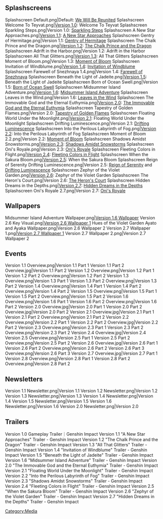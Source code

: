 {{CustomTabs
|tab1 = Version
|tab2 = Gallery
}}

==Splashscreens==
<gallery hideaddbutton="true" captionalign="center" widths="300">
Splashscreen Default.png|Default: [[We Will Be Reunited]]
Splashscreen Welcome To Teyvat.png|[[Version 1.0]]: Welcome To Teyvat
Splashscreen Sparkling Steps.png|Version 1.0: [[Sparkling Steps]]
Splashscreen A New Star Approaches.png|[[Version 1.1]]: [[A New Star Approaches]]
Splashscreen Gentry of Hermitage.png|Version 1.1: [[Gentry of Hermitage]]
Splashscreen The Chalk Prince and the Dragon.png|[[Version 1.2]]: [[The Chalk Prince and the Dragon]]
Splashscreen Adrift in the Harbor.png|Version 1.2: Adrift in the Harbor
Splashscreen All That Glitters.png|[[Version 1.3]]: All That Glitters
Splashscreen Moment of Bloom.png|Version 1.3: [[Moment of Bloom]]
Splashscreen Invitation of Windblume.png|[[Version 1.4]]: [[Invitation of Windblume]]
Splashscreen Farewell of Snezhnaya 1.4.png|Version 1.4: [[Farewell of Snezhnaya]]
Splashscreen Beneath the Light of Jadeite.png|[[Version 1.5]]: Beneath the Light of Jadeite
Splashscreen Born of Ocean Swell.png|Version 1.5: [[Born of Ocean Swell]]
Splashscreen Midsummer Island Adventure.png|[[Version 1.6]]: [[Midsummer Island Adventure]]
Splashscreen Leaves in the Wind.png|Version 1.6: [[Leaves in the Wind]]
Splashscreen The Immovable God and the Eternal Euthymia.png|[[Version 2.0]]: [[The Immovable God and the Eternal Euthymia]]
Splashscreen Tapestry of Golden Flames.png|Version 2.0: [[Tapestry of Golden Flames]]
Splashscreen Floating World Under the Moonlight.png|[[Version 2.1]]: Floating World Under the Moonlight
Splashscreen Drifting Luminescence.png|Version 2.1: [[Drifting Luminescence]]
Splashscreen Into the Perilous Labyrinth of Fog.png|[[Version 2.2]]: Into the Perilous Labyrinth of Fog
Splashscreen Moment of Bloom 2.2.png|Version 2.2: [[Moment of Bloom]]
Splashscreen Shadows Amidst Snowstorms.png|[[Version 2.3]]: [[Shadows Amidst Snowstorms]]
Splashscreen Oni's Royale.png|Version 2.3: [[Oni's Royale]]
Splashscreen Fleeting Colors in Flight.png|[[Version 2.4]]: [[Fleeting Colors in Flight]]
Splashscreen When the Sakura Bloom.png|[[Version 2.5]]: When the Sakura Bloom
Splashscreen Reign of Serenity Drifting Luminescence.png|Version 2.5: [[Reign of Serenity]] and [[Drifting Luminescence]]
Splashscreen Zephyr of the Violet Garden.png|[[Version 2.6]]: Zephyr of the Violet Garden
Splashscreen The Heron's Court.png|Version 2.6: [[The Heron's Court]]
Splashscreen Hidden Dreams in the Depths.png|[[Version 2.7]]: [[Version/2.7|Hidden Dreams in the Depths]]
Splashscreen Oni's Royale 2.7.png|Version 2.7: [[Oni's Royale]]
</gallery>

==Wallpapers==
<gallery hideaddbutton="true" captionalign="center" widths="300">
Midsummer Island Adventure Wallpaper.png|[https://twitter.com/GenshinImpact/status/1406492152201420801 Version 1.6 Wallpaper]
Version 2.6 Key Visual.png|[https://twitter.com/GenshinImpact/status/1519526824262336512 Version 2.6 Wallpaper 1]
Hues of the Violet Garden Ayato and Ayaka Wallpaper.png|Version 2.6 Wallpaper 2
Version 2.7 Wallpaper 1.png|[https://twitter.com/GenshinImpact/status/1541421090949533857 Version 2.7 Wallpaper 1]
Version 2.7 Wallpaper 2.png|Version 2.7 Wallpaper 2
</gallery>

==Events==
<gallery hideaddbutton="true" captionalign="center" widths="185">
Version 1.1 Overview.png|Version 1.1 Part 1
Version 1.1 Part 2 Overview.jpg|Version 1.1 Part 2
Version 1.2 Overview.png|Version 1.2 Part 1
Version 1.2 Part 2 Overview.png|Version 1.2 Part 2
Version 1.3 Overview.png|Version 1.3 Part 1
Version 1.3 Part 2 Overview.png|Version 1.3 Part 2
Version 1.4 Overview.png|Version 1.4 Part 1
Version 1.4 Part 2 Overview.png|Version 1.4 Part 2
Version 1.5 Overview.png|Version 1.5 Part 1
Version 1.5 Part 2 Overview.png|Version 1.5 Part 2
Version 1.6 Overview.png|Version 1.6 Part 1
Version 1.6 Part 2 Overview.png|Version 1.6 Part 2
Version 2.0 Overview.jpg|Version 2.0 Part 1
Version 2.0 Part 2 Overview.jpg|Version 2.0 Part 2
Version 2.1 Overview.jpg|Version 2.1 Part 1
Version 2.1 Part 2 Overview.png|Version 2.1 Part 2
Version 2.2 Overview.png|Version 2.2 Part 1
Version 2.2 Part 2 Overview.jpg|Version 2.2 Part 2
Version 2.3 Overview.png|Version 2.3 Part 1
Version 2.3 Part 2 Overview.png|Version 2.3 Part 2
Version 2.4 Overview.jpg|Version 2.4
Version 2.5 Overview.png|Version 2.5 Part 1
Version 2.5 Part 2 Overview.png|Version 2.5 Part 2
Version 2.6 Overview.jpg|Version 2.6 Part 1
Version 2.6 Part 2 Overview.png|Version 2.6 Part 2
Version 2.6 Part 3 Overview.png|Version 2.6 Part 3
Version 2.7 Overview.jpg|Version 2.7 Part 1
Version 2.8 Overview.png|Version 2.8 Part 1
Version 2.8 Part 2 Overview.png|Version 2.8 Part 2
</gallery>

==Newsletters==
<gallery hideaddbutton="true" captionalign="center" widths="185">
Version 1.1 Newsletter.png|Version 1.1
Version 1.2 Newsletter.png|Version 1.2
Version 1.3 Newsletter.png|Version 1.3
Version 1.4 Newsletter.png|Version 1.4
Version 1.5 Newsletter.png|Version 1.5
Version 1.6 Newsletter.png|Version 1.6
Version 2.0 Newsletter.png|Version 2.0
</gallery>

==Trailers==
<gallery hideaddbutton="true" captionalign="center">
Version 1.0 Gameplay Trailer｜Genshin Impact
Version 1.1 "A New Star Approaches" Trailer - Genshin Impact
Version 1.2 "The Chalk Prince and the Dragon" Trailer - Genshin Impact
Version 1.3 "All That Glitters" Trailer - Genshin Impact
Version 1.4 "Invitation of Windblume" Trailer - Genshin Impact
Version 1.5 "Beneath the Light of Jadeite" Trailer - Genshin Impact
Version 1.6 "Midsummer Island Adventure" Trailer - Genshin Impact
Version 2.0 "The Immovable God and the Eternal Euthymia" Trailer - Genshin Impact
Version 2.1 "Floating World Under the Moonlight" Trailer - Genshin Impact
Version 2.2 "Into the Perilous Labyrinth of Fog" Trailer - Genshin Impact
Version 2.3 "Shadows Amidst Snowstorms" Trailer - Genshin Impact
Version 2.4 "Fleeting Colors in Flight" Trailer - Genshin Impact
Version 2.5 "When the Sakura Bloom" Trailer - Genshin Impact
Version 2.6 "Zephyr of the Violet Garden" Trailer - Genshin Impact
Version 2.7 "Hidden Dreams in the Depths" Trailer - Genshin Impact
</gallery>

[[Category:Media]]